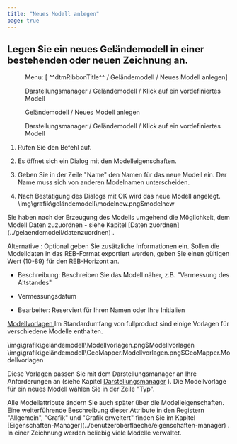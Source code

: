 ```yaml
---
title: "Neues Modell anlegen"
page: true
---
```

## Legen Sie ein neues Gel&#228;ndemodell in einer bestehenden oder neuen Zeichnung an.
<GeoDesigner> <Menu> Menu: [ ^^dtmRibbonTitle^^ / Geländemodell / Neues Modell anlegen] </Menu> 
 <Menu>Darstellungsmanager / Geländemodell / Klick auf ein vordefiniertes Modell</Menu> </GeoDesigner><GeoMapper> <Menu>Geländemodell / Neues Modell anlegen</Menu>  <Menu>Darstellungsmanager / Geländemodell / Klick auf ein vordefiniertes Modell</Menu> </GeoMapper>


1. Rufen Sie den Befehl auf.

2. Es &#246;ffnet sich ein Dialog mit den Modelleigenschaften.

3. Geben Sie in der Zeile &quot;Name&quot; den Namen f&#252;r das neue Modell ein. Der Name muss sich von anderen Modelnamen unterscheiden.

4. Nach Best&#228;tigung des Dialogs mit <Border>OK</Border>  wird das neue Modell angelegt.<Image>\img\grafik\geländemodell\modelnew.png$modelnew</Image>

<Success>
Sie haben nach der Erzeugung des Modells umgehend die M&#246;glichkeit, dem Modell Daten zuzuordnen - siehe Kapitel [Daten zuordnen](../gelaendemodell/datenzuordnen)
.
</Success>


Alternative
: Optional geben Sie zus&#228;tzliche Informationen ein. Sollen die Modelldaten in das REB-Format exportiert werden, geben Sie einen g&#252;ltigen Wert (10-89) f&#252;r den REB-Horizont an.


- <Bold> Beschreibung: </Bold>  Beschreiben Sie das Modell n&#228;her, z.B. &quot;Vermessung des Altstandes&quot;

- <Bold> Vermessungsdatum </Bold> 
- <Bold> Bearbeiter: </Bold>  Reserviert f&#252;r Ihren Namen oder Ihre Initialien





 <U> Modellvorlagen </U> 
Im Standardumfang von  <Placeholder>fullproduct</Placeholder> sind einige Vorlagen f&#252;r verschiedene Modelle enthalten.

<GeoDesigner>
<Image>\img\grafik\geländemodell\Modellvorlagen.png$Modellvorlagen</Image>
</GeoDesigner>
<GeoMapper>
<Image>\img\grafik\geländemodell\GeoMapper.Modellvorlagen.png$GeoMapper.Modellvorlagen</Image>
</GeoMapper>


Diese Vorlagen passen Sie mit dem Darstellungsmanager an Ihre Anforderungen an (siehe Kapitel [Darstellungsmanager](../benutzeroberflaeche/darstellungsmanager)
). Die Modellvorlage f&#252;r ein neues Modell w&#228;hlen Sie in der Zeile &quot;Typ&quot;.

<Success>
Alle Modellattribute &#228;ndern Sie auch sp&#228;ter &#252;ber die Modelleigenschaften. Eine weiterf&#252;hrende  Beschreibung dieser Attribute in den Registern &quot;Allgemein&quot;, &quot;Grafik&quot; und &quot;Grafik erweitert&quot; finden Sie im Kapitel [Eigenschaften-Manager](../benutzeroberflaeche/eigenschaften-manager)
.
</Success>

<Success>
In einer Zeichnung werden beliebig viele Modelle verwaltet.
</Success>
